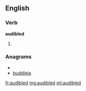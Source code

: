 ==English==

===Verb===
'''audibled'''

# {{past of|[[audible]]}}

===Anagrams===
* {{alphagram|abddeilu}}
* [[buddleia#English|buddleia]]

[[fr:audibled]]
[[mg:audibled]]
[[ml:audibled]]